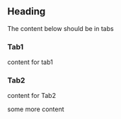 ## Heading

The content below should be in tabs

<!-- tabs -->

### Tab1

content for tab1

### Tab2

content for Tab2

<!-- /tabs -->

some more content
